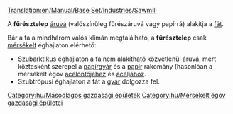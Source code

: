 [[Translation:en/Manual/Base Set/Industries/Sawmill]]

{{hu/Gazdasági épületek|kép=en/Sawmill.png
|név=Fűrésztelep
|klíma=[[hu/Manual/Éghajlatok#Mérsékelt|mérsékelt]]
|elfogad=[[hu/Manual/Base Set/Cargos/Fa|fát]]
|előállít=[[hu/Manual/Base Set/Cargos/Áru|árut]]
}}


A '''fűrésztelep''' [[hu/Manual/Base Set/Cargos/Áru|áruvá]] (valószínűleg  fűrészáruvá vagy papírrá) alakítja a [[hu/Manual/Base Set/Cargos/Fa|fát]].

Bár a fa a mindhárom valós klímán megtalálható, a '''fűrésztelep''' csak [[hu/Manual/Éghajlatok#Mérsékelt|mérsékelt]] éghajlaton elérhető:
* Szubarktikus éghajlaton a fa nem alakítható közvetlenül áruvá, mert köztesként szerepel a [[hu/Manual/Base Set/Industries/Papírgyár|papírgyár]] és a [[hu/Manual/Base Set/Cargos/Papír|papír]] rakomány (hasonlóan a mérsékelt égöv [[hu/Manual/Base Set/Industries/Acélöntő|acélöntőjéhez]] és [[hu/Manual/Base Set/Cargos/Acél|acéljához]].
* Szubtrópusi éghajlaton a fát a [[hu/Manual/Base Set/Industries/Gyár|gyár]] dolgozza fel.

{{hu/Navbox Gazdasági épületek}}

[[Category:hu/Másodlagos gazdasági épületek]]
[[Category:hu/Mérsékelt égöv gazdasági épületei]]